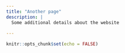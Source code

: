 ```yaml
---
title: "Another page"
description: |
  Some additional details about the website
  
---
```


```r
knitr::opts_chunk$set(echo = FALSE)
```

